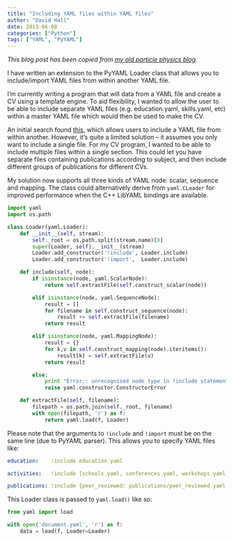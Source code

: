 ```yaml
---
title: "Including YAML files within YAML files"
author: "David Hall"
date: 2013-06-08
categories: ["Python"]
tags: ["YAML", "PyYAML"]
---
```


_This blog post has been copied from [my old particle physics blog](https://higgshunter.wordpress.com/2013/06/08/yaml-file-includes/)._

I have written an extension to the PyYAML Loader class that allows you to include/import YAML files from within another YAML file.

I’m currently writing a program that will data from a YAML file and create a CV using a template engine. To aid flexibility, I wanted to allow the user to be able to include separate YAML files (e.g. education.yaml, skills.yaml, etc) within a master YAML file which would then be used to make the CV.

An initial search found [this](http://stackoverflow.com/questions/528281/how-can-i-include-an-yaml-file-inside-another), which allows users to include a YAML file from within another. However, it’s quite a limited solution – it assumes you only want to include a single file. For my CV program, I wanted to be able to include multiple files within a single section. This could let you have separate files containing publications according to subject, and then include different groups of publications for different CVs.

My solution now supports all three kinds of YAML node: scalar, sequence and mapping. The class could alternatively derive from `yaml.CLoader` for improved performance when the C++ LibYAML bindings are available.

```python
import yaml
import os.path

class Loader(yaml.Loader):
    def __init__(self, stream):
        self._root = os.path.split(stream.name)[0]
        super(Loader, self).__init__(stream)
        Loader.add_constructor('!include', Loader.include)
        Loader.add_constructor('!import',  Loader.include)

    def include(self, node):
        if isinstance(node, yaml.ScalarNode):
            return self.extractFile(self.construct_scalar(node))

        elif isinstance(node, yaml.SequenceNode):
            result = []
            for filename in self.construct_sequence(node):
                result += self.extractFile(filename)
            return result

        elif isinstance(node, yaml.MappingNode):
            result = {}
            for k,v in self.construct_mapping(node).iteritems():
                result[k] = self.extractFile(v)
            return result

        else:
            print "Error:: unrecognised node type in !include statement"
            raise yaml.constructor.ConstructorError

    def extractFile(self, filename):
        filepath = os.path.join(self._root, filename)
        with open(filepath, 'r') as f:
            return yaml.load(f, Loader)
```

Please note that the arguments to `!include` and `!import` must be on the same line (due to PyYAML parser).
This allows you to specify YAML files like:

```yaml
education:    !include education.yaml

activities:   !include [schools.yaml, conferences.yaml, workshops.yaml]

publications: !include {peer_reviewed: publications/peer_reviewed.yaml, internal: publications/internal.yaml}
```

This Loader class is passed to `yaml.load()` like so:

```python
from yaml import load

with open('document.yaml', 'r') as f:
    data = load(f, Loader=Loader)
```
